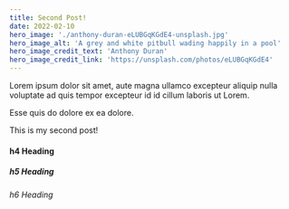 ```yaml
---
title: Second Post!
date: 2022-02-10
hero_image: './anthony-duran-eLUBGqKGdE4-unsplash.jpg'
hero_image_alt: 'A grey and white pitbull wading happily in a pool'
hero_image_credit_text: 'Anthony Duran'
hero_image_credit_link: 'https://unsplash.com/photos/eLUBGqKGdE4'
---
```


Lorem ipsum dolor sit amet, aute magna ullamco excepteur aliquip nulla voluptate ad quis tempor excepteur id id cillum laboris ut Lorem.

Esse quis do dolore ex ea dolore.

This is my second post!

#### h4 Heading

##### h5 Heading

###### h6 Heading

